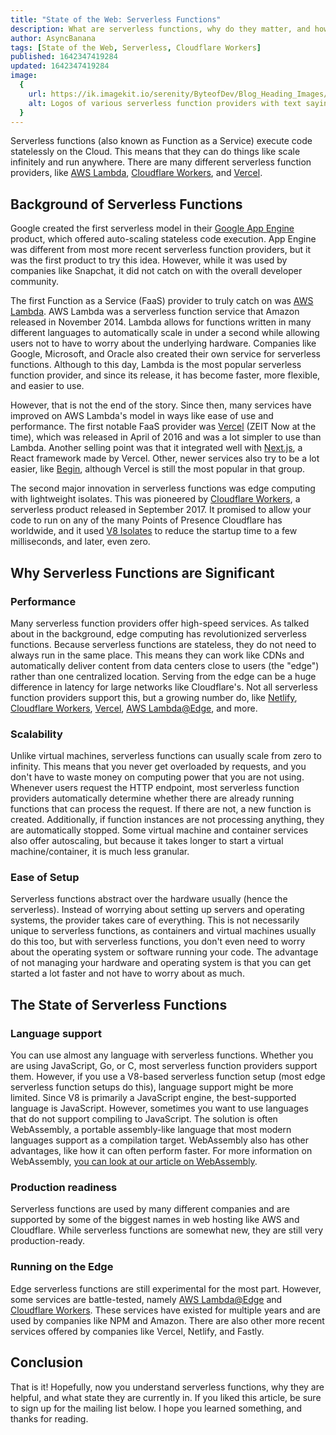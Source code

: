 ```yaml
---
title: "State of the Web: Serverless Functions"
description: What are serverless functions, why do they matter, and how are they currently used for server-side JavaScript?
author: AsyncBanana
tags: [State of the Web, Serverless, Cloudflare Workers]
published: 1642347419284
updated: 1642347419284
image:
  {
    url: https://ik.imagekit.io/serenity/ByteofDev/Blog_Heading_Images/State_of_the_Web_Serverless_Functions,
    alt: Logos of various serverless function providers with text saying \"Serverless Functions"\,
  }
---
```


Serverless functions (also known as Function as a Service) execute code statelessly on the Cloud. This means that they can do things like scale infinitely and run anywhere. There are many different serverless function providers, like [AWS Lambda](https://aws.amazon.com/lambda/), [Cloudflare Workers](https://workers.cloudflare.com/), and [Vercel](https://vercel.com/).

## Background of Serverless Functions

Google created the first serverless model in their [Google App Engine](https://cloud.google.com/appengine/) product, which offered auto-scaling stateless code execution. App Engine was different from most more recent serverless function providers, but it was the first product to try this idea. However, while it was used by companies like Snapchat, it did not catch on with the overall developer community.

The first Function as a Service (FaaS) provider to truly catch on was [AWS Lambda](https://aws.amazon.com/lambda/). AWS Lambda was a serverless function service that Amazon released in November 2014. Lambda allows for functions written in many different languages to automatically scale in under a second while allowing users not to have to worry about the underlying hardware. Companies like Google, Microsoft, and Oracle also created their own service for serverless functions. Although to this day, Lambda is the most popular serverless function provider, and since its release, it has become faster, more flexible, and easier to use.

However, that is not the end of the story. Since then, many services have improved on AWS Lambda's model in ways like ease of use and performance. The first notable FaaS provider was [Vercel](https://vercel.com/) (ZEIT Now at the time), which was released in April of 2016 and was a lot simpler to use than Lambda. Another selling point was that it integrated well with [Next.js](https://nextjs.org/), a React framework made by Vercel. Other, newer services also try to be a lot easier, like [Begin](https://begin.com/), although Vercel is still the most popular in that group.

The second major innovation in serverless functions was edge computing with lightweight isolates. This was pioneered by [Cloudflare Workers](https://workers.cloudflare.com/), a serverless product released in September 2017. It promised to allow your code to run on any of the many Points of Presence Cloudflare has worldwide, and it used [V8 Isolates](https://developers.cloudflare.com/workers/learning/how-workers-works#isolates) to reduce the startup time to a few milliseconds, and later, even zero.

## Why Serverless Functions are Significant

### Performance

Many serverless function providers offer high-speed services. As talked about in the background, edge computing has revolutionized serverless functions. Because serverless functions are stateless, they do not need to always run in the same place. This means they can work like CDNs and automatically deliver content from data centers close to users (the "edge") rather than one centralized location. Serving from the edge can be a huge difference in latency for large networks like Cloudflare's. Not all serverless function providers support this, but a growing number do, like [Netlify](https://www.netlify.com/products/edge/edge-handlers/), [Cloudflare Workers](https://workers.cloudflare.com/), [Vercel](https://vercel.com/features/edge-functions), [AWS Lambda@Edge](https://aws.amazon.com/lambda/edge/), and more.

### Scalability

Unlike virtual machines, serverless functions can usually scale from zero to infinity. This means that you never get overloaded by requests, and you don't have to waste money on computing power that you are not using. Whenever users request the HTTP endpoint, most serverless function providers automatically determine whether there are already running functions that can process the request. If there are not, a new function is created. Additionally, if function instances are not processing anything, they are automatically stopped. Some virtual machine and container services also offer autoscaling, but because it takes longer to start a virtual machine/container, it is much less granular.

### Ease of Setup

Serverless functions abstract over the hardware usually (hence the serverless). Instead of worrying about setting up servers and operating systems, the provider takes care of everything. This is not necessarily unique to serverless functions, as containers and virtual machines usually do this too, but with serverless functions, you don't even need to worry about the operating system or software running your code. The advantage of not managing your hardware and operating system is that you can get started a lot faster and not have to worry about as much.

## The State of Serverless Functions

### Language support

You can use almost any language with serverless functions. Whether you are using JavaScript, Go, or C, most serverless function providers support them. However, if you use a V8-based serverless function setup (most edge serverless function setups do this), language support might be more limited. Since V8 is primarily a JavaScript engine, the best-supported language is JavaScript. However, sometimes you want to use languages that do not support compiling to JavaScript. The solution is often WebAssembly, a portable assembly-like language that most modern languages support as a compilation target. WebAssembly also has other advantages, like how it can often perform faster. For more information on WebAssembly, [you can look at our article on WebAssembly](/posts/webassembly/).

### Production readiness

Serverless functions are used by many different companies and are supported by some of the biggest names in web hosting like AWS and Cloudflare. While serverless functions are somewhat new, they are still very production-ready.

### Running on the Edge

Edge serverless functions are still experimental for the most part. However, some services are battle-tested, namely [AWS Lambda@Edge](https://aws.amazon.com/lambda/edge/) and [Cloudflare Workers](https://workers.cloudflare.com/). These services have existed for multiple years and are used by companies like NPM and Amazon. There are also other more recent services offered by companies like Vercel, Netlify, and Fastly.

## Conclusion

That is it! Hopefully, now you understand serverless functions, why they are helpful, and what state they are currently in. If you liked this article, be sure to sign up for the mailing list below. I hope you learned something, and thanks for reading.

